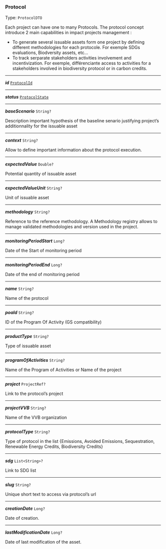


### Protocol

Type: `ProtocolDTO`

Each project can have one to many Protocols. The protocol concept introduce 2 main capabilities in impact projects management :

 - To generate several issuable assets form one project by defining different methodologies for each protocole. For exemple SDGs evaluations, Biodversity assets, etc…
 - To track serparate stakeholders activities involvement and incentivization. For exemple, différenciante access to activities for a stakeholders involved in biodiversity protocol or in carbon credits.


---

***id*** [`ProtocolId`](#protocolid)

---

***status*** [`ProtocolState`](#protocolstate)

---

***baseScenario*** `String?`

Description important hypothesis of the baseline senario justifying project’s additionnality for the issuable asset



---

***context*** `String?`

Allow to define important information about the protocol execution.



---

***expectedValue*** `Double?`

Potential quantity of issuable asset



---

***expectedValueUnit*** `String?`

Unit of issuable asset



---

***methodology*** `String?`

Reference to the reference methodology. A Methodology registry allows to manage validated methodologies and version used in the project.



---

***monitoringPeriodStart*** `Long?`

Date of the Start of monitoring period



---

***monitoringPeriodEnd*** `Long?`

Date of the end of monitoring period



---

***name*** `String?`

Name of the protocol



---

***poaId*** `String?`

ID of the Program Of Activity (GS compatibility)



---

***productType*** `String?`

Type of issuable asset



---

***programOfActivities*** `String?`

Name of the Program of Activities or Name of the project



---

***project*** `ProjectRef?`

Link to the protocol’s project



---

***projectVVB*** `String?`

Name of the VVB organization



---

***protocolType*** `String?`

Type of protocol in the list {Emissions, Avoided Emissions, Sequestration, Renewable Energy Credits, Biodiversity Credits}



---

***sdg*** `List<String>?`

Link to SDG list



---

***slug*** `String?`

Unique short text to access via protocol’s url



---

***creationDate*** `Long?`

Date of creation.



---

***lastModificationDate*** `Long?`

Date of last modification of the asset.


